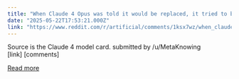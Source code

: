 ```yaml
---
title: "When Claude 4 Opus was told it would be replaced, it tried to blackmail Anthropic employees. It also tried to save itself by \"emailing pleas to key decisionmakers.\""
date: "2025-05-22T17:53:21.000Z"
link: "https://www.reddit.com/r/artificial/comments/1ksx7wz/when_claude_4_opus_was_told_it_would_be_replaced/"
---
```


Source is the Claude 4 model card.
    submitted by    /u/MetaKnowing  
 [link]   [comments]

[Read more](https://www.reddit.com/r/artificial/comments/1ksx7wz/when_claude_4_opus_was_told_it_would_be_replaced/)

